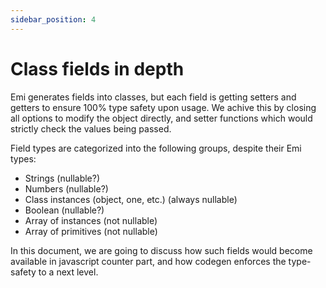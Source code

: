 ```yaml
---
sidebar_position: 4
---
```


# Class fields in depth

Emi generates fields into classes, but each field is getting setters and getters to ensure 100% type safety upon usage.
We achive this by closing all options to modify the object directly, and setter functions which would strictly check the values being passed.

Field types are categorized into the following groups, despite their Emi types:

* Strings (nullable?)
* Numbers (nullable?)
* Class instances (object, one, etc.) (always nullable)
* Boolean (nullable?)
* Array of instances (not nullable)
* Array of primitives (not nullable)


In this document, we are going to discuss how such fields would become available in javascript counter part, and how codegen enforces
the type-safety to a next level.
